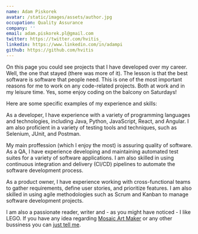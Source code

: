 ```yaml
---
name: Adam Piskorek
avatar: /static/images/assets/author.jpg
occupation: Quality Assurance
company: ''
email: adam.piskorek.pl@gmail.com
twitter: https://twitter.com/hvitis_
linkedin: https://www.linkedin.com/in/adampi
github: https://github.com/hvitis
---
```



On this page you could see projects that I have developed over my career. Well, the one that stayed (there was more of it). The lesson is that the best software is software that people need. This is one of the most important reasons for me to work on any code-related projects. Both at work and in my leisure time. Yes, some enjoy coding on the balcony on Saturdays!

Here are some specific examples of my experience and skills:

As a developer, I have experience with a variety of programming languages and technologies, including Java, Python, JavaScript, React, and Angular. I am also proficient in a variety of testing tools and techniques, such as Selenium, JUnit, and Postman.

My main proffession (which I enjoy the most) is assuring quality of software. As a QA, I have experience developing and maintaining automated test suites for a variety of software applications. I am also skilled in using continuous integration and delivery (CI/CD) pipelines to automate the software development process.

As a product owner, I have experience working with cross-functional teams to gather requirements, define user stories, and prioritize features. I am also skilled in using agile methodologies such as Scrum and Kanban to manage software development projects.

I am also a passionate reader, writer and - as you might have noticed - I like LEGO. If you have any idea regarding [Mosaic Art Maker](/mosaic-art-maker) or any other bussiness you can [just tell me](/contact).

